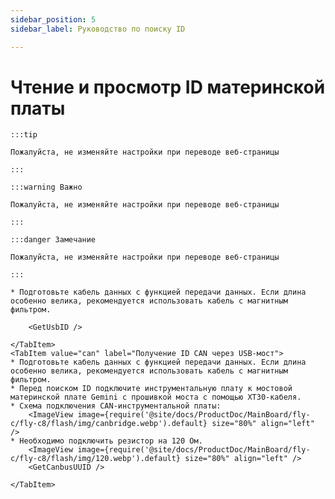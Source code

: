 ```yaml
---
sidebar_position: 5
sidebar_label: Руководство по поиску ID

---
```











# Чтение и просмотр ID материнской платы

    :::tip

    Пожалуйста, не изменяйте настройки при переводе веб-страницы

    :::

    :::warning Важно

    Пожалуйста, не изменяйте настройки при переводе веб-страницы

    :::

    :::danger Замечание

    Пожалуйста, не изменяйте настройки при переводе веб-страницы

    :::

<Tabs>
    <TabItem value="usb" label="Получение USB ID" default>
        
    * Подготовьте кабель данных с функцией передачи данных. Если длина особенно велика, рекомендуется использовать кабель с магнитным фильтром.
    
        <GetUsbID />
        
    </TabItem>
    <TabItem value="can" label="Получение ID CAN через USB-мост">
    * Подготовьте кабель данных с функцией передачи данных. Если длина особенно велика, рекомендуется использовать кабель с магнитным фильтром.
    * Перед поиском ID подключите инструментальную плату к мостовой материнской плате Gemini с прошивкой моста с помощью XT30-кабеля.
    * Схема подключения CAN-инструментальной платы:
        <ImageView image={require('@site/docs/ProductDoc/MainBoard/fly-c/fly-c8/flash/img/canbridge.webp').default} size="80%" align="left" /> 
    * Необходимо подключить резистор на 120 Ом.
        <ImageView image={require('@site/docs/ProductDoc/MainBoard/fly-c/fly-c8/flash/img/120.webp').default} size="80%" align="left" /> 
        <GetCanbusUUID />

    </TabItem>
</Tabs>
